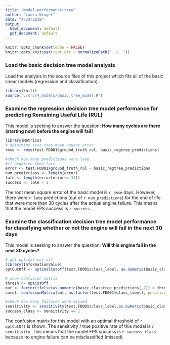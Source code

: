 ```yaml
---
title: "model-performance-tree"
author: "Laura Winger"
date: "4/24/2018"
output:
  html_document: default
  pdf_document: default
---
```


```r
knitr::opts_chunk$set(echo = FALSE)
knitr::opts_knit$set(root.dir = normalizePath("../.."))
```

### Load the basic decision tree model analysis

Load the analysis in the source files of this project which fits all of the basic linear models (regression and classification).

```r
library(knitr)
source('./src/4_models/basic_tree_model.R')
```



### Examine the regression decision tree model performance for predicting Remaining Useful Life (RUL)

This model is seeking to answer the question: **How many cycles are there (starting now) before the engine will fail?**

```r
library(Metrics)
# determine test root mean square error
rmse <- rmse(test.FD001$ground_truth_rul, basic_regtree_predictions)

#check how many predictions were late
#if negative then late
error <- test.FD001$ground_truth_rul - basic_regtree_predictions
num_predictions <- length(error)
late <- length(error[error<=-31])
success <- late < 1
```

The root mean square error of the basic model is `r rmse` days. However, there were `r late` predictions (out of `r num_predictions`) for the end of life that were more than 30 cycles after the actual engine failure. This means that the model FPS success is `r success`.



### Examine the classification decision tree model performance for classifying whether or not the engine will fail in the next 30 days

This model is seeking to answer the question: **Will this engine fail in the next 30 cycles?**

```r
# get optimal cut off
library(InformationValue)
optCutOff <- optimalCutoff(test.FD001$class_label, as.numeric(basic_classtree_predictions[,2]),optimiseFor = "misclasserror")[1] 

# show confusion matrix
thresh <- optCutOff
out <- factor(ifelse(as.numeric(basic_classtree_predictions[,2]) > thresh, 1, 0), levels = c(0, 1))
caret::confusionMatrix(out, as.factor(test.FD001$class_label), positive = '1')

#check how many failures were missed
sensitivity <- sensitivity(test.FD001$class_label,as.numeric(basic_classtree_predictions[,2]), threshold = optCutOff)
success_class <- sensitivity == 1
```

The confusion matrix for this model with an optimal threshold of `r optCutOff`  is shown. The sensitivity / true positive rate of this model is `r sensitivity`. This means that the model FPS success is `r success_class` because no engine failure can be misclassified (missed).
